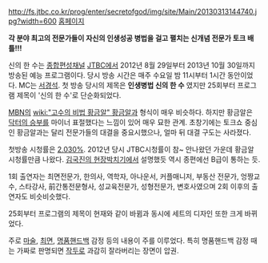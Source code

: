http://fs.jtbc.co.kr/prog/enter/secretofgod/img/site/Main/20130313144740.jpg?width=600
[http://enter.jtbc.co.kr/secretofgod 홈페이지]

'''각 분야 최고의 전문가들이 자신의 인생성공 병법을 걸고 펼치는 신개념 전문가 토크 배틀!!!'''

신의 한 수는 [[종합편성채널]] [[JTBC]]에서 2012년 8월 29일부터 2013년 10월 30일까지 방송된 예능 프로그램이다. 당시 방송 시간은 매주 수요일 밤 11시부터 1시간 동안이었다. MC는 [[서경석]]. 첫 방송 당시의 제목은 '''인생병법 신의 한 수''' 였지만 25회부터 프로그램 제목이 '신의 한 수'로 단순화되었다.

[[MBN]]의 [[wiki:"고수의 비법 황금알" 황금알]]과 형식이 매우 비슷하다. 하지만 황금알은 [[닥터의 승부]]를 마이너 표절했다는 느낌이 있어 매우 묘한 관계. 초창기에는 토크쇼 중심인 황금알과는 달리 전문가들의 대결을 중요시했으나, 얼마 뒤 대결 구도는 사라졌다.

첫방송 시청률은 [http://news.naver.com/main/read.nhn?mode=LSD&mid=sec&sid1=106&oid=109&aid=0002405180 2.030%]. 2012년 당시 JTBC시청률이 참~ 안나왔던 가운데 황금알 시청률만큼 나왔다. [[김국진의 현장박치기]]에서 설명했듯 역시 종편에선 B급이 통하는 듯. 

1회 출연자는 최면전문가, 한의사, 역학자, 아나운서, 커플매니저, 부동산 전문가, 엉짱교수, 스타강사, 前간통전문형사, 성교육전문가, 성형전문가, 변호사였으며 2회 이후의 출연자도 비슷비슷했다.

25회부터 프로그램의 제목이 현재와 같이 바뀜과 동시에 세트의 디자인 또한 크게 바뀌었다.

주로 [[마술]], [[최면]], [[명품]][[핸드백]] 감정 등의 내용이 주를 이루었다. 특히 명품핸드백 감정 때는 가짜로 판명되면 [[작두]]로 과감히 잘라버리는 장면이 압권.
